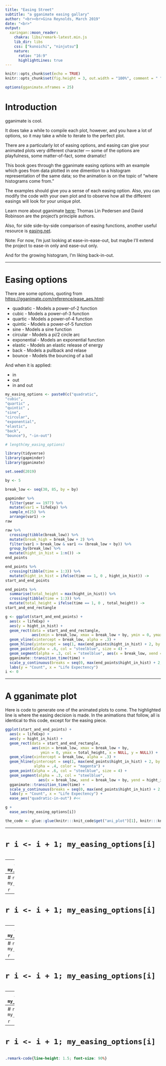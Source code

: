 ```yaml
---
title: "Easing Street"
subtitle: "a gganimate easing gallary"
author: "<br><br>Gina Reynolds, March 2019"
date: "<br>"
output:
  xaringan::moon_reader:
    chakra: libs/remark-latest.min.js
    lib_dir: libs
    css: ["kunoichi", "ninjutsu"]
    nature:
      ratio: "16:9"
      highlightLines: true
---
```


```r
knitr::opts_chunk$set(echo = TRUE)
knitr::opts_chunk$set(fig.height = 3, out.width = "100%", comment = " ", cache = F, echo = F)

options(gganimate.nframes = 25)
```


# Introduction

gganimate is cool.  

It does take a while to compile each plot, however, and you have a lot of options, so it may take a while to iterate to the perfect plot.

There are a particularly lot of easing options, and easing can give your animated plots very different character --- some of the options are playfulness, some matter-of-fact, some dramatic! 

This book goes through the gganimate easing options with an example which goes from data plotted in one dimention to a histogram representation of the same data; so the animation is on the topic of "where histograms come from."  

The examples should give you a sense of each easing option.  Also, you can modify the code with your own plot and to observe how all the different easings will look for your unique plot.  

Learn more about gganimate [here](https://gganimate.com/index.html); Thomas Lin Pedersen and David Robinson are the project's principle authors.

Also, for side side-by-side comparison of easing functions, another useful resource is [easing.net](https://easings.net/en).

Note: For now, I'm just looking at ease-in-ease-out, but maybe I'll extend the project to ease-in only and ease-out only.  

And for the growing histogram, I'm liking back-in-out.  

---

# Easing options

There are some options, quoting from [https://gganimate.com/reference/ease_aes.html](https://gganimate.com/reference/ease_aes.html): 

- quadratic - Models a power-of-2 function
- cubic - Models a power-of-3 function
- quartic - Models a power-of-4 function
- quintic - Models a power-of-5 function
- sine - Models a sine function
- circular - Models a pi/2 circle arc
- exponential - Models an exponential function
- elastic - Models an elastic release of energy
- back - Models a pullback and relase
- bounce - Models the bouncing of a ball

And when it is applied:

- in
- out
- in and out


```r
my_easing_options <- paste0(c("quadratic",
"cubic",
"quartic" ,
"quintic" ,
"sine",
"circular",
"exponential",
"elastic",
"back",
"bounce"), "-in-out")

# length(my_easing_options)
```


```r
library(tidyverse)
library(gapminder)
library(gganimate)

set.seed(2019)

by <- 5

break_low <- seq(30, 85, by = by)

gapminder %>% 
  filter(year == 1977) %>% 
  mutate(var1 = lifeExp) %>% 
  sample_n(25) %>% 
  arrange(var1) ->
raw

raw %>% 
  crossing(tibble(break_low)) %>% 
  mutate(break_high = break_low + 2) %>% 
  filter(var1 > break_low & var1 <= (break_low + by)) %>% 
  group_by(break_low) %>% 
  mutate(hight_in_hist = 1:n()) ->
end_points

end_points %>% 
  crossing(tibble(time = 1:3)) %>% 
  mutate(hight_in_hist = ifelse(time == 1, 0 , hight_in_hist)) ->
start_and_end_points

end_points %>% 
  summarise(total_height = max(hight_in_hist)) %>% 
  crossing(tibble(time = 1:3)) %>% 
  mutate(total_height = ifelse(time == 1, 0 , total_height)) ->
start_and_end_rectangle
```


```r
g <- ggplot(start_and_end_points) +
  aes(x = lifeExp) +
  aes(y = hight_in_hist) +
  geom_rect(data = start_and_end_rectangle,
            aes(xmin = break_low, xmax = break_low + by, ymin = 0, ymax = total_height, x = NULL, y = NULL)) + 
  geom_vline(xintercept = break_low, alpha = .3) +
  geom_hline(yintercept = seq(1, max(end_points$hight_in_hist) + 2, by = 1), alpha = .4, color = "magenta") +
  geom_point(alpha = .6, col = "steelblue", size = 4) +
  geom_segment(alpha = .3, col = "steelblue", aes(x = break_low, xend = break_low + by, yend = hight_in_hist)) +
  gganimate::transition_time(time) +
  scale_y_continuous(breaks = seq(0, max(end_points$hight_in_hist) + 2, by = 1)) +
  labs(y = "Count", x = "Life Expectency") 
i <- 0
```


---

# A gganimate plot

Here is code to generate one of the animated plots to come.  The highlighted line is where the easing decision is made.  In the animations that follow, all is identical to this code, except for the easing piece.  

```r
ggplot(start_and_end_points) +
  aes(x = lifeExp) +
  aes(y = hight_in_hist) +
  geom_rect(data = start_and_end_rectangle,
            aes(xmin = break_low, xmax = break_low + by, 
                ymin = 0, ymax = total_height, x = NULL, y = NULL)) + 
  geom_vline(xintercept = break_low, alpha = .3) +
  geom_hline(yintercept = seq(1, max(end_points$hight_in_hist) + 2, by = 1), 
             alpha = .4, color = "magenta") +
  geom_point(alpha = .6, col = "steelblue", size = 4) +
  geom_segment(alpha = .3, col = "steelblue", 
               aes(x = break_low, xend = break_low + by, yend = hight_in_hist)) +
  gganimate::transition_time(time) +
  scale_y_continuous(breaks = seq(0, max(end_points$hight_in_hist) + 2, by = 1)) +
  labs(y = "Count", x = "Life Expectency") +
  ease_aes("quadratic-in-out") #<<
```




```r
g + 
  ease_aes(my_easing_options[i])
```

```r
the_code <- glue::glue(knitr:::knit_code$get("ani_plot")[1], knitr:::knit_code$get("ani_plot")[2])
```

---

# `r i <- i + 1; my_easing_options[i]`


```r
```

---
# `r i <- i + 1; my_easing_options[i]`


```r
```


---
# `r i <- i + 1; my_easing_options[i]`


```r
```

---
# `r i <- i + 1; my_easing_options[i]`


```r
```



---
# `r i <- i + 1; my_easing_options[i]`


```r
```




---
# `r i <- i + 1; my_easing_options[i]`

```r
```


---
# `r i <- i + 1; my_easing_options[i]`

```r
```


---
# `r i <- i + 1; my_easing_options[i]`

```r
```

---
# `r i <- i + 1; my_easing_options[i]`

```r
```

---
# `r i <- i + 1; my_easing_options[i]`

```r
```


```css
.remark-code{line-height: 1.5; font-size: 90%}
```







